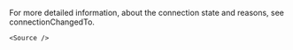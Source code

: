 
<PlatformWrapper platform="macos">

For more detailed information, about the connection state and reasons, see <Link to="{{Global.API_REF_MACOS_ROOT_RTC_KIT}}/agorartcenginedelegate/rtcengine(_:connectionchangedto:reason:)">connectionChangedTo</Link>.

    <Source />

</PlatformWrapper>